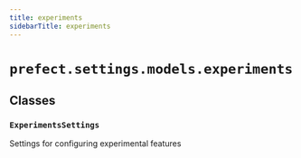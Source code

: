 ```yaml
---
title: experiments
sidebarTitle: experiments
---
```


# `prefect.settings.models.experiments`

## Classes

### `ExperimentsSettings` <sup><a href="https://github.com/PrefectHQ/prefect/blob/main/src/prefect/settings/models/experiments.py#L11" target="_blank"><Icon icon="github" size="14" /></a></sup>


Settings for configuring experimental features

